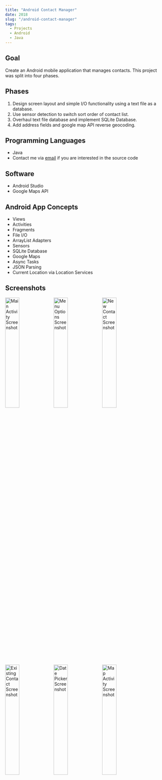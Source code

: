 ```yaml
---
title: "Android Contact Manager"
date: 2018
slug: "/android-contact-manager"
tags:
  - Projects
  - Android
  - Java
---
```


## Goal ##

Create an Android mobile application that manages contacts. This project was split into four phases.

## Phases ##

1. Design screen layout and simple I/O functionality using a text file as a database.
2. Use sensor detection to switch sort order of contact list.
3. Overhaul text file database and implement SQLite Database.
4. Add address fields and google map API reverse geocoding.

## Programming Languages ##

* Java
* Contact me via [email](mailto:me@victormao.com "me@victormao.com") if you are interested in the source code

## Software ##

* Android Studio
* Google Maps API

## Android App Concepts ##

* Views
* Activities
* Fragments
* File I/O
* ArrayList Adapters
* Sensors
* SQLite Database
* Google Maps
* Async Tasks
* JSON Parsing
* Current Location via Location Services

## Screenshots ##

<img src="./cm1.png" width="30%" alt="Main Activity Screenshot" />
<img src="./cm2.png" width="30%" alt="Menu Options Screenshot" />
<img src="./cm3.png" width="30%" alt="New Contact Screenshot" />

<img src="./cm4.png" width="30%" alt="Existing Contact Screenshot" />
<img src="./cm5.png" width="30%" alt="Date Picker Screenshot" />
<img src="./cm6.png" width="30%" alt="Map Activity Screenshot"/>